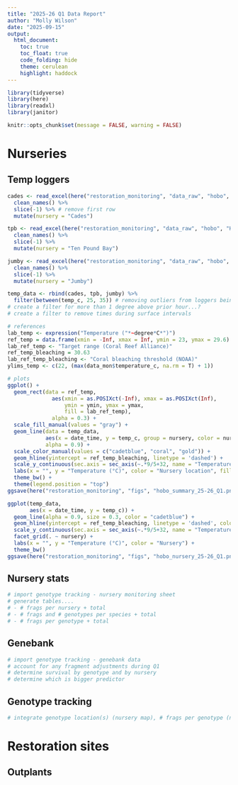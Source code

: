 ```yaml
---
title: "2025-26 Q1 Data Report"
author: "Molly Wilson"
date: "2025-09-15"
output: 
  html_document:
    toc: true
    toc_float: true
    code_folding: hide
    theme: cerulean
    highlight: haddock
---
```


```r
library(tidyverse)
library(here) 
library(readxl) 
library(janitor)

knitr::opts_chunk$set(message = FALSE, warning = FALSE)
```

# Nurseries

## Temp loggers

```r
cades <- read_excel(here("restoration_monitoring", "data_raw", "hobo", "Hobo logger data.xlsx"), sheet = "Cades") %>%
  clean_names() %>%
  slice(-1) %>% # remove first row 
  mutate(nursery = "Cades")

tpb <- read_excel(here("restoration_monitoring", "data_raw", "hobo", "Hobo logger data.xlsx"), sheet = "Ten Pound Bay") %>%
  clean_names() %>%
  slice(-1) %>%
  mutate(nursery = "Ten Pound Bay")

jumby <- read_excel(here("restoration_monitoring", "data_raw", "hobo", "Hobo logger data.xlsx"), sheet = "Jumby") %>%
  clean_names() %>%
  slice(-1) %>%
  mutate(nursery = "Jumby")

temp_data <- rbind(cades, tpb, jumby) %>%
  filter(between(temp_c, 25, 35)) # removing outliers from loggers being on the boat and heating up
# create a filter for more than 1 degree above prior hour...?
# create a filter to remove times during surface intervals

# references
lab_temp <- expression("Temperature ("*~degree*C*")")
ref_temp = data.frame(xmin = -Inf, xmax = Inf, ymin = 23, ymax = 29.6)
lab_ref_temp <- "Target range (Coral Reef Alliance)"
ref_temp_bleaching = 30.63
lab_ref_temp_bleaching <- "Coral bleaching threshold (NOAA)"
ylims_temp <- c(22, (max(data_mon$temperature_c, na.rm = T) + 1))

# plots
ggplot() +
  geom_rect(data = ref_temp, 
              aes(xmin = as.POSIXct(-Inf), xmax = as.POSIXct(Inf), 
                  ymin = ymin, ymax = ymax, 
                  fill = lab_ref_temp),
              alpha = 0.3) +
  scale_fill_manual(values = "gray") +
  geom_line(data = temp_data,
            aes(x = date_time, y = temp_c, group = nursery, color = nursery),
            alpha = 0.9) +
  scale_color_manual(values = c("cadetblue", "coral", "gold")) +
  geom_hline(yintercept = ref_temp_bleaching, linetype = 'dashed') +
  scale_y_continuous(sec.axis = sec_axis(~.*9/5+32, name = "Temperature (°F)")) +
  labs(x = "", y = "Temperature (°C)", color = "Nursery location", fill = "") +
  theme_bw() +
  theme(legend.position = "top")
ggsave(here("restoration_monitoring", "figs", "hobo_summary_25-26_Q1.png"), width = 6, height = 4)

ggplot(temp_data,
       aes(x = date_time, y = temp_c)) +
  geom_line(alpha = 0.9, size = 0.3, color = "cadetblue") +
  geom_hline(yintercept = ref_temp_bleaching, linetype = 'dashed', color = "coral") +
  scale_y_continuous(sec.axis = sec_axis(~.*9/5+32, name = "Temperature (°F)")) +
  facet_grid(. ~ nursery) +
  labs(x = "", y = "Temperature (°C)", color = "Nursery") +
  theme_bw()
ggsave(here("restoration_monitoring", "figs", "hobo_nursery_25-26_Q1.png"), width = 6, height = 4)
```

## Nursery stats

```r
# import genotype tracking - nursery monitoring sheet
# generate tables.... 
# - # frags per nursery + total
# - # frags and # genotypes per species + total
# - # frags per genotype + total
```

## Genebank
```r
# import genotype tracking - genebank data
# account for any fragment adjustments during Q1
# determine survival by genotype and by nursery
# determine which is bigger predictor
```


## Genotype tracking
```r
# integrate genotype location(s) (nursery map), # frags per genotype (nursery monitoring) and genotype performance into one output
```


# Restoration sites

## Outplants